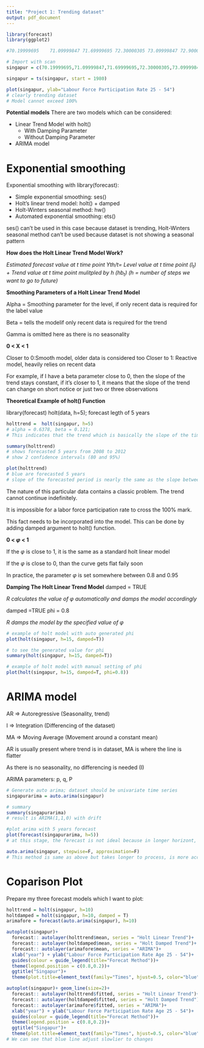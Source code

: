 ```yaml
---
title: "Project 1: Trending dataset"
output: pdf_document
---
```

```r
library(forecast)
library(ggplot2)
```

```r
#70.19999695	71.09999847	71.69999695	72.30000305	73.09999847	72.90000153	74.40000153	75.40000153	76	76.90000153	77.40000153	78.19999695	78.90000153	78.69999695	79	78	80	79.80000305	80.30000305	80.5	80.69999695	81.09999847	81.5	81.90000153	82.30000305	82.69999695	83.19999695	83.5

# Import with scan
singapur = c(70.19999695,71.09999847,71.69999695,72.30000305,73.09999847,72.90000153,74.40000153,75.40000153,76,76.90000153,77.40000153,78.19999695,78.90000153,78.69999695,79,78,80,79.80000305,80.30000305,80.5,80.69999695,81.09999847,81.5,81.90000153,82.30000305,82.69999695,83.19999695,83.5)
```

```r
singapur = ts(singapur, start = 1980)
```

```r
plot(singapur, ylab="Labour Force Participation Rate 25 - 54")
# clearly trending dataset
# Model cannot exceed 100%
```


**Potential models**
There are two models which can be considered:

- Linear Trend Model with holt()
  - With Damping Parameter
  - Without Damping Parameter
- ARIMA model

# Exponential smoothing

Exponential smoothing with library(forecast):

- Simple exponential smoothing: ses()
- Holt's linear trend model: holt() + damped
- Holt-Winters seasonal method: hw()
- Automated exponential smoothing: ets()

ses() can't be used in this case because dataset is trending, Holt-Winters seasonal method can't be used because dataset is not showing a seasonal pattern

**How does the Holt Linear Trend Model Work?**

*Estimated forecast value at t time point $Yth/t$= Level value at t time point ($l_t$) + Trend value at t time point mulitpled by h ($hb_t$) (h = number of steps we want to go to future)*

**Smoothing Parameters of a Holt Linear Trend Model**

Alpha = Smoothing parameter for the level, if only recent data is required for the label value

Beta =  tells the modelif only recent data is required for the trend

Gamma is omitted here as there is no seasonality

**0 < X < 1**

Closer to 0:Smooth model, older data is considered too
Closer to 1: Reactive model, heavily relies on recent data

For example, if I have a beta parameter close to 0, then the slope of the trend stays constant, if it's closer to 1, it means that the slope of the trend can change on short notice or just two or three observations

**Theoretical Example of holt() Function**

library(forecast)
holt(data, h=5); forecast legth of 5 years

```r
holttrend =  holt(singapur, h=5)
# alpha = 0.6378, beta = 0.121; 
# This indicates that the trend which is basically the slope of the time series plot is fairly constanst
```

```r
summary(holttrend)
# shows forecasted 5 years from 2008 to 2012
# show 2 confidence intervals (80 and 95%)
```

```r
plot(holttrend)
# blue are forecasted 5 years
# slope of the forecasted period is nearly the same as the slope between 1998 onwards
```

The nature of this particular data contains a classic problem. The trend cannot continue indefinitely.

It is impossible for a labor force participation rate to cross the 100% mark.

This fact needs to be incorporated into the model. This can be done by adding damped argument to holt() function.

**0 < $\varphi$ < 1**

If the  $\varphi$ is close to 1, it is the same as a standard holt linear model

If the  $\varphi$ is close to 0, than the curve gets flat faily soon

In practice, the parameter  $\varphi$ is set somewhere between 0.8 and 0.95

**Damping The Holt Linear Trend Model**
damped = TRUE

*R calculates the value of  $\varphi$ automatically and damps the model accordingly*

damped =TRUE
phi = 0.8

*R damps the model by the specified value of  $\varphi$*

```r
# example of holt model with auto generated phi
plot(holt(singapur, h=15, damped=T))
```

```r
# to see the generated value for phi
summary(holt(singapur, h=15, damped=T))
```

```r
# example of holt model with manual setting of phi
plot(holt(singapur, h=15, damped=T, phi=0.8))
```

# ARIMA model

AR => Autoregressive (Seasonality, trend)

I => Integration (Differencing of the dataset)

MA => Moving Average (Movement around a constant mean)

AR is usually present where trend is in dataset, MA is where the line is flatter

As there is no seasonality, no differencing is needed (I)

ARIMA parameters: p, q, P

```r
# Generate auto arima; dataset should be univariate time series
singapurarima = auto.arima(singapur)
```

```r
# summary
summary(singapurarima)
# result is ARIMA(1,1,0) with drift
```

```r
#plot arima with 5 years forecast
plot(forecast(singapurarima, h=5))
# at this stage, the forecast is not ideal because in longer horizont, it will get over 100%
```
```r
auto.arima(singapur, stepwise=F, approximation=F)
# This method is same as above but takes longer to process, is more accurate and can produce different forecast; however in our scenario, forecast is the same
```

# Coparison Plot

Prepare my three forecast models which I want to plot:

```r
holttrend = holt(singapur, h=10)
holtdamped = holt(singapur, h=10, damped = T)
arimafore = forecast(auto.arima(singapur), h=10)
```

```r
autoplot(singapur)+
  forecast:: autolayer(holttrend$mean, series = "Holt Linear Trend")+
  forecast:: autolayer(holtdamped$mean, series = "Holt Damped Trend")+
  forecast:: autolayer(arimafore$mean, series = "ARIMA")+
  xlab("year") + ylab("Labour Force Participation Rate Age 25 - 54")+
  guides(colour = guide_legend(title="Forecat Method"))+
  theme(legend.position = c(0.8,0.2))+
  ggtitle("Singapur")+
  theme(plot.title=element_text(family="Times", hjust=0.5, color="blue", face="bold", size=15))
```

```r
autoplot(singapur)+ geom_line(size=2)+
  forecast:: autolayer(holttrend$fitted, series = "Holt Linear Trend")+
  forecast:: autolayer(holtdamped$fitted, series = "Holt Damped Trend")+
  forecast:: autolayer(arimafore$fitted, series = "ARIMA")+
  xlab("year") + ylab("Labour Force Participation Rate Age 25 - 54")+
  guides(colour = guide_legend(title="Forecat Method"))+
  theme(legend.position = c(0.8,0.2))+
  ggtitle("Singapur")+
  theme(plot.title=element_text(family="Times", hjust=0.5, color="blue", face="bold", size=15))
# We can see that blue line adjust slowlier to changes
```